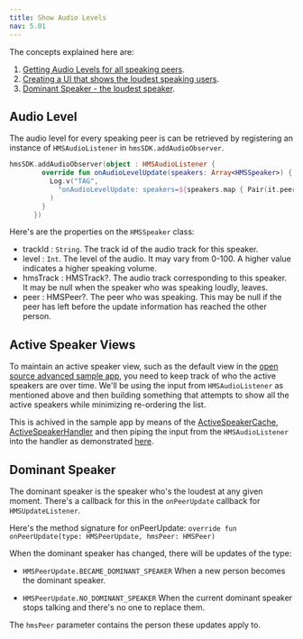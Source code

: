 ```yaml
---
title: Show Audio Levels
nav: 5.01
---
```


The concepts explained here are:
1. [Getting Audio Levels for all speaking peers](#audio-level).
2. [Creating a UI that shows the loudest speaking users](#active-speaker-views).
3. [Dominant Speaker - the loudest speaker](#dominant-speaker).

## Audio Level

The audio level for every speaking peer is can be retrieved by registering an instance of `HMSAudioListener` in `hmsSDK.addAudioObserver`.

```kotlin
hmsSDK.addAudioObserver(object : HMSAudioListener {
        override fun onAudioLevelUpdate(speakers: Array<HMSSpeaker>) {
          Log.v("TAG",
            "onAudioLevelUpdate: speakers=${speakers.map { Pair(it.peer?.name, it.level) }}"
          )
        }
      })
```

Here's are the properties on the `HMSSpeaker` class:

- trackId : `String`. The track id of the audio track for this speaker.
- level : `Int`. The level of the audio. It may vary from 0-100. A higher value indicates a higher speaking volume.
- hmsTrack : HMSTrack?. The audio track corresponding to this speaker. It may be null when the speaker who was speaking loudly, leaves.
- peer : HMSPeer?. The peer who was speaking. This may be null if the peer has left before the update information has reached the other person.


## Active Speaker Views
To maintain an active speaker view, such as the default view in the [open source advanced sample app](https://github.com/100mslive/100ms-android), you need to keep track of who the active speakers are over time.
We'll be using the input from `HMSAudioListener` as mentioned above and then building something that attempts to show all the active speakers while minimizing re-ordering the list.

This is achived in the sample app by means of the [ActiveSpeakerCache](https://github.com/100mslive/100ms-android/blob/b02ad19b7ad1bcc3b9973a2a6a4e1a36c121f477/app/src/main/java/live/hms/app2/ui/meeting/activespeaker/ActiveSpeakerCache.kt), [ActiveSpeakerHandler](https://github.com/100mslive/100ms-android/blob/b02ad19b7ad1bcc3b9973a2a6a4e1a36c121f477/app/src/main/java/live/hms/app2/ui/meeting/activespeaker/ActiveSpeakerHandler.kt) and then piping the input from the `HMSAudioListener` into the handler as demonstrated [here](https://github.com/100mslive/100ms-android/blob/0ebfc6527bafbda7236d5245dedb5fefb262bfcc/app/src/main/java/live/hms/app2/ui/meeting/MeetingViewModel.kt#L126).

## Dominant Speaker


The dominant speaker is the speaker who's the loudest at any given moment.
There's a callback for this in the `onPeerUpdate` callback for `HMSUpdateListener`.

Here's the method signature for onPeerUpdate:
`override fun onPeerUpdate(type: HMSPeerUpdate, hmsPeer: HMSPeer)`

When the dominant speaker has changed, there will be updates of the type:
- `HMSPeerUpdate.BECAME_DOMINANT_SPEAKER`
When a new person becomes the dominant speaker.

- `HMSPeerUpdate.NO_DOMINANT_SPEAKER`
When the current dominant speaker stops talking and there's no one to replace them.

The `hmsPeer` parameter contains the person these updates apply to.
